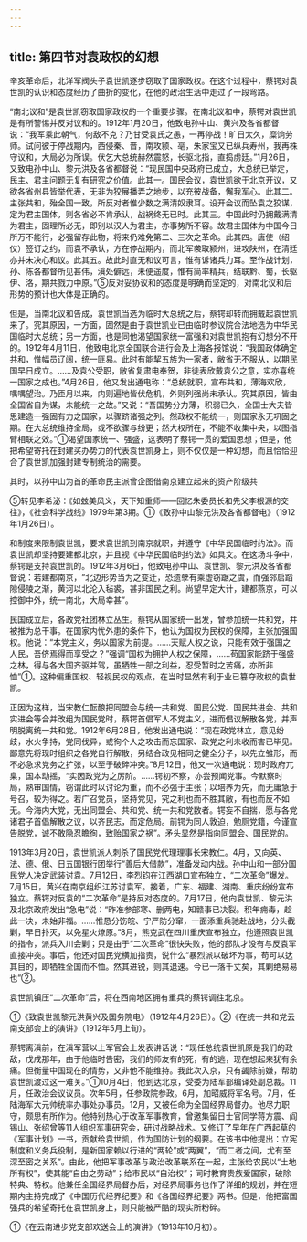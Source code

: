 ```yaml
---
---
---
```

title: 第四节对袁政权的幻想
---



辛亥革命后，北洋军阀头子袁世凯逐步窃取了国家政权。在这个过程中，蔡锷对袁世凯的认识和态度经历了曲折的变化，在他的政治生活中走过了一段弯路。

“南北议和”是袁世凯窃取国家政权的一个重要步骤。在南北议和中，蔡锷对袁世凯是有所警惕并反对议和的。1912年1月20日，他致电孙中山、黄兴及各省都督说：“我军乘此朝气，何敌不克？乃甘受袁氏之愚，一再停战！旷日太久，糜饷劳师。试问彼于停战期内，西侵秦、晋，南攻颍、亳，朱家宝又已纵兵寿州，我再株守议和，大局必为所误。伏乞大总统赫然震怒，长驱北指，直捣虏廷。”1月26日，又致电孙中山、黎元洪及各省都督说：“现民国中央政府已成立，大总统已举定，民主、君主问题无复有研究之价值。此其一。国民会议，袁世凯欲于北京开议，又欲各省州县皆举代表，无非为狡展播弄之地步，以充彼战备，懈我军心。此其二。主张共和，殆全国一致，所反对者惟少数之满清奴隶耳。设开会议而坠袁之狡谋，定为君主国体，则各省必不肯承认，战祸终无已时。此其三。中国此时仍拥戴满清为君主，固理所必无，即别以汉人为君主，亦事势所不容。故君主国体为中国今日所万不能行，必强留存此物，将来仍难免第二、三次之革命。此其四。唐使（绍仪）签订之约，而袁不承认，方在停战期内，而北军袭取颍州，进攻陕州，在清廷亦并未决心和议。此其五。故此时直无和议可言，惟有诉诸兵力耳。至作战计划，孙、陈各都督所见甚伟，滇处僻远，未便遥度，惟有简率精兵，结联黔、蜀，长驱伊、洛，期共戮力中原。”⑤反对妥协议和的态度是明确而坚定的，对南北议和后形势的预计也大体是正确的。

但是，当南北议和告成，袁世凯当选为临时大总统之后，蔡锷却转而拥戴起袁世凯来了。究其原因，一方面，固然是由于袁世凯业已由临时参议院合法地选为中华民国临时大总统；另一方面，也是同他渴望国家统一富强和对袁世凯抱有幻想分不开的。1912年4月11日，他致电北京全国联合进行会及上海各报馆说：“我国政体确定共和，惟幅员辽阔，统一匪易。此时有能挈五族为一家者，敝省无不服从，以期民国早日成立。……及袁公受职，敝省复肃电奉贺，非徒表欣戴袁公之意，实亦喜统一国家之成也。”4月26日，他又发出通电称：“总统就职，宣布共和，薄海欢欣，喁喁望治。乃匝月以来，内则遍地皆伏危机，外则列强尚未承认。究其原因，皆由全国省自为谋，未能统一之故。”又说：“吾国势分力薄，积弱已久，全国士大夫皆思建造一强固有力之国家，以骤跻诸强之列。然政权不能统一，则国家永无巩固之期。在大总统维持全局，或不欲骤与纷更；然大权所在，不能不收集中央，以图指臂相联之效。”①渴望国家统一、强盛，这表明了蔡锷一贯的爱国思想；但是，他把希望寄托在封建买办势力的代表袁世凯身上，则不仅仅是一种幻想，而且恰恰迎合了袁世凯加强封建专制统治的需要。

其时，以孙中山为首的革命民主派曾企图借南京建立起来的资产阶级共

⑤转见李希泌：《如兹美风义，天下知重师——回忆朱委员长和先父李根源的交往》，《社会科学战线》1979年第3期。①《致孙中山黎元洪及各省都督电》（1912年1月26日）。

和制度来限制袁世凯，要求袁世凯到南京就职，并遵守《中华民国临时约法》。而袁世凯却坚持要建都北京，并且视《中华民国临时约法》如具文。在这场斗争中，蔡锷是支持袁世凯的。1912年3月6日，他致电孙中山、袁世凯、黎元洪及各省都督说：若建都南京，“北边形势当为之变迁，恐遗孽有乘虚窃踞之虞，而强邻启蹈隙侵陵之渐，黄河以北沦入毡裘，甚非国民之利。尚望早定大计，建都燕京，可以控御中外，统一南北，大局幸甚”。

民国成立后，各政党社团林立丛生。蔡锷从国家统一出发，曾参加统一共和党，并被推为总干事。在国家内忧外患的条件下，他认为国权为民权的保障，主张加强国权。他说：“本党主义，务以国家为前提。……天赋人权之说，只能有效于强国之人民，吾侪焉得而享受之？”强调“国权为拥护人权之保障，……苟国家能跻于强盛之林，得与各大国齐驱并驾，虽牺牲一部之利益，忍受暂时之苦痛，亦所非恤”①。这种偏重国权、轻视民权的观点，在当时显然有利于业已篡夺政权的袁世凯。

正因为这样，当宋教仁酝酿把同盟会与统一共和党、国民公党、国民共进会、共和实进会等合并改组为国民党时，蔡锷首倡军人不党主义，进而倡议解散各党，并声明脱离统一共和党。1912年6月28日，他发出通电说：“现在政党林立，意见纷歧，水火争持，党同伐异，或徇个人之攻击而忘国家、政党之利未收而害已毕见。鄙意先将现时组织之各党自行解散，另结合政见相同之健全分子，以先立雏形，而不必急求党务之扩张，以至于破碎冲突。”8月12日，他又一次通电说：现时政府兀臬，国本动摇，“实因政党为之厉阶。……锷初不察，亦尝预闻党事。今默察时局，熟审国情，窃谓此时以讨论为重，而不必强于主张；以培养为先，而无庸急于号召，较为得之。若广召党员，坚持党见，究之利也而不胜其敝，有也而反不如无。今海内大党，无出同盟会、共和党、统一共和党数者。锷妄不自揣，愿与各党诸君子首倡解散之议，以齐民志，而定危局。前锷为同人敦迫，勉厕党籍，今谨宣告脱党，诚不敢隐忍瞻徇，致贻国家之祸”。矛头显然是指向同盟会、国民党的。

1913年3月20日，袁世凯派人刺杀了国民党代理理事长宋教仁。4月，又向英、法、德、俄、日五国银行团举行“善后大借款”，准备发动内战。孙中山和一部分国民党人决定武装讨袁。7月12日，李烈钧在江西湖口宣布独立，“二次革命”爆发。7月15日，黄兴在南京组织江苏讨袁军。接着，广东、福建、湖南、重庆纷纷宣布独立。蔡锷对反袁的“二次革命”是持反对态度的。7月17日，他向袁世凯、黎元洪及北京政府发出“急电”说：“昨准参部寒、删两电，知赣事已决裂。积年痈毒，趁此一决，未始非福。……惟恳分饬皖、宁严防分窜，一面添重兵驰赴战地，分头截剿，早日扑灭，以免星火燎原。”8月，熊克武在四川重庆宣布独立，他遵照袁世凯的指令，派兵入川会剿；只是由于“二次革命”很快失败，他的部队才没有与反袁军直接冲突。事后，他还对国民党横加指责，说什么“暴烈派以破坏为事，苟可以达其目的，即牺牲全国而不恤。然其进锐，则其退速。今已一落千丈矣，其剿绝易易也”②。

袁世凯镇压“二次革命”后，将在西南地区拥有重兵的蔡锷调往北京。

①《致袁世凯黎元洪黄兴及国务院电》（1912年4月26日）。②《在统一共和党云南支部会上的演讲》（1912年5月上旬）。

蔡锷离滇前，在滇军营以上军官会上发表讲话说：“现任总统袁世凯原是我们的政敌，戊戌那年，由于他临时告密，我们的师友有的死，有的逃，现在想起来犹有余痛。但衡量中国现在的情势，又非他不能维持。我此次入京，只有蠲除前嫌，帮助袁世凯渡过这一难关。”①10月4日，他到达北京，受委为陆军部编译处副总裁。11月，任政治会议议员。次年5月，任参政院参政。6月，加昭威将军名号。7月，任陆海军大元帅统率办事处办事员。12月，又被任命为全国经界局督办。他尽力职守，颇思有所作为。他特别热心于改革军事教育，曾邀集留日士官同学蒋方震、阎锡山、张绍曾等11人组织军事研究会，研讨战略战术。又修订了早年在广西起草的《军事计划》一书，贡献给袁世凯，作为国防计划的纲要。在该书中他提出：立宪制度和义务兵役制，是新国家赖以行进的“两轮”或“两翼”，“而二者之间，尤有至深至密之关系”。由此，他把军事改革与政治改革联系在一起，主张给农民以“土地所有权”，使其能“自由之劳动”；给市民以“自治权”；同时教育贵族爱国家，破除特典、特权。他兼任全国经界局督办后，对经界局事务也作了详细的规划，并在短期内主持完成了《中国历代经界纪要》和《各国经界纪要》两书。但是，他把富国强兵的希望寄托在袁世凯身上，则只能被严酷的现实所粉碎。

①《在云南进步党支部欢送会上的演讲》（1913年10月初）。